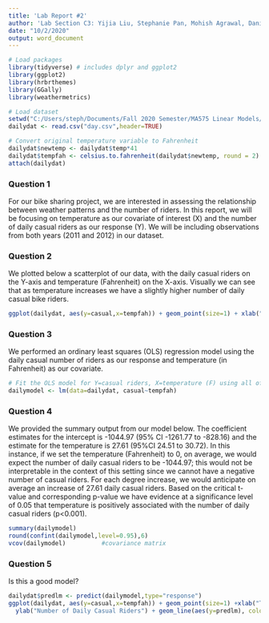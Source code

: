 ---
title: 'Lab Report #2'
author: 'Lab Section C3: Yijia Liu, Stephanie Pan, Mohish Agrawal, Daniel Shen, Rashid Mammadov'
date: "10/2/2020"
output: word_document
---

```{r setup, message=FALSE, include=TRUE}
# Load packages
library(tidyverse) # includes dplyr and ggplot2
library(ggplot2)
library(hrbrthemes)
library(GGally)
library(weathermetrics)

# Load dataset
setwd("C:/Users/steph/Documents/Fall 2020 Semester/MA575 Linear Models/Lab/Group Project/Bike-Sharing-Dataset")
dailydat <- read.csv("day.csv",header=TRUE)

# Convert original temperature variable to Fahrenheit
dailydat$newtemp <- dailydat$temp*41
dailydat$tempfah <- celsius.to.fahrenheit(dailydat$newtemp, round = 2)
attach(dailydat)
```

### Question 1
For our bike sharing project, we are interested in assessing the relationship between weather patterns and the number of riders. In this report, we will be focusing on temperature as our covariate of interest (X) and the number of daily casual riders as our response (Y). We will be including observations from both years (2011 and 2012) in our dataset.

### Question 2
We plotted below a scatterplot of our data, with the daily casual riders on the Y-axis and temperature (Fahrenheit) on the X-axis. Visually we can see that as temperature increases we have a slightly higher number of daily casual bike riders. 
```{r , echo=TRUE}
ggplot(dailydat, aes(y=casual,x=tempfah)) + geom_point(size=1) + xlab("Temperature (Fahrenheit)") + ylab("Number of Daily Casual Riders")
```

### Question 3
We performed an ordinary least squares (OLS) regression model using the daily casual number of riders as our response and temperature (in Fahrenheit) as our covariate. 
```{r , echo=TRUE}
# Fit the OLS model for Y=casual riders, X=temperature (F) using all of the observations in our daily dataset
dailymodel <- lm(data=dailydat, casual~tempfah)
```

### Question 4
We provided the summary output from our model below. The coefficient estimates for the intercept is -1044.97 (95% CI -1261.77 to -828.16) and the estimate for the temperature is 27.61 (95%CI 24.51 to 30.72). In this instance, if we set the temperature (Fahrenheit) to 0, on average, we would expect the number of daily casual riders to be -1044.97; this would not be interpretable in the context of this setting since we cannot have a negative number of casual riders. For each degree increase, we would anticipate on average an increase of 27.61 daily casual riders. Based on the critical t-value and corresponding p-value we have evidence at a significance level of 0.05 that temperature is positively associated with the number of daily casual riders (p<0.001). 
```{r , echo=TRUE}
summary(dailymodel)
round(confint(dailymodel,level=0.95),6)
vcov(dailymodel)          #covariance matrix

```

### Question 5
Is this a good model?

```{r , echo=TRUE}
dailydat$predlm <- predict(dailymodel,type="response")
ggplot(dailydat, aes(y=casual,x=tempfah)) + geom_point(size=1) +xlab("Temperature (Fahrenheit)") + 
  ylab("Number of Daily Casual Riders") + geom_line(aes(y=predlm), color="blue")
```
